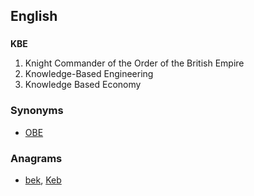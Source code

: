 ==English==
{{wikipedia}}

==={{initialism}}===
'''KBE'''
#Knight Commander of the Order of the British Empire
#Knowledge-Based Engineering
#Knowledge Based Economy

===Synonyms===
*{{sense|Knight Commander}} [[OBE]]

===Anagrams===
* [[bek#English|bek]], [[Keb#English|Keb]]